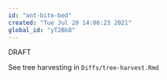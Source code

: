 ```yaml
---
id: "ant-bite-bed"
created: "Tue Jul 20 14:06:23 2021"
global_id: "yT2BkB"
---
```


DRAFT

See tree harvesting in `Diffs/tree-harvest.Rmd`

